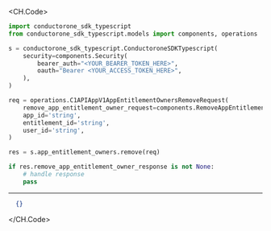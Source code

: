 
<CH.Code>
```python Remove.py
import conductorone_sdk_typescript
from conductorone_sdk_typescript.models import components, operations

s = conductorone_sdk_typescript.ConductoroneSDKTypescript(
    security=components.Security(
        bearer_auth="<YOUR_BEARER_TOKEN_HERE>",
        oauth="Bearer <YOUR_ACCESS_TOKEN_HERE>",
    ),
)

req = operations.C1APIAppV1AppEntitlementOwnersRemoveRequest(
    remove_app_entitlement_owner_request=components.RemoveAppEntitlementOwnerRequest(),
    app_id='string',
    entitlement_id='string',
    user_id='string',
)

res = s.app_entitlement_owners.remove(req)

if res.remove_app_entitlement_owner_response is not None:
    # handle response
    pass
```
---

```json Example Response
  {}
```
</CH.Code>
